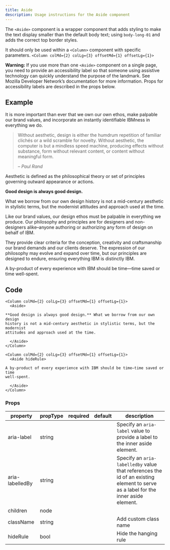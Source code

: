 ```yaml
---
title: Aside
description: Usage instructions for the Aside component
---
```


<PageDescription>

The `<Aside>` component is a wrapper component that adds styling to make the
text display smaller than the default body text; using `body-long-01` and adds
the correct top border styles.

It should only be used within a `<Column>` component with specific parameters.
`<Column colMd={2} colLg={3} offsetMd={1} offsetLg={1}>`

</PageDescription>

<InlineNotification kind="warning">

**Warning:** If you use more than one `<Aside>` component on a single page, you
need to provide an accessibility label so that someone using assistive
technology can quickly understand the purpose of the landmark. See
Mozilla Developer Network’s documentation for more information. Props for accessibility labels are described in the
props below.

</InlineNotification>

## Example

<Title>With hanging rule</Title>

<Row>
<Column colMd={5} colLg={8}>

It is more important than ever that we own our own ethos, make palpable our
brand values, and incorporate an instantly identifiable IBMness in everything we
do.

> Without aesthetic, design is either the humdrum repetition of familiar clichés
> or a wild scramble for novelty. Without aesthetic, the computer is but a
> mindless speed machine, producing effects without substance, form without
> relevant content, or content without meaningful form.
>
> <cite>– Paul Rand</cite>

Aesthetic is defined as the philosophical theory or set of principles governing
outward appearance or actions.

</Column>
<Column colMd={2} colLg={3} offsetMd={1} offsetLg={1}>
<Aside aria-label="Example aside">

**Good design is always good design.**

What we borrow from our own design history is not a mid-century aesthetic in
stylistic terms, but the modernist attitudes and approach used at the time.

</Aside>
</Column>
</Row>

<Title>Without hanging rule</Title>

<Row>
<Column colMd={5} colLg={8}>

Like our brand values, our design ethos must be palpable in everything we
produce. Our philosophy and principles are for designers and non-designers
alike–anyone authoring or authorizing any form of design on behalf of IBM.

They provide clear criteria for the conception, creativity and craftsmanship our
brand demands and our clients deserve. The expression of our philosophy may
evolve and expand over time, but our principles are designed to endure, ensuring
everything IBM is distinctly IBM.

</Column>
<Column colMd={2} colLg={3} offsetMd={1} offsetLg={1}>
<Aside aria-label="Example aside" hideRule>

A by-product of every experience with IBM should be time—time saved or time
well-spent.

</Aside>
</Column>
</Row>

## Code

<Title>With hanging rule</Title>

```mdx path=components/Aside/Aside.js src=https://github.com/carbon-design-system/gatsby-theme-carbon/tree/main/packages/gatsby-theme-carbon/src/components/Aside
<Column colMd={2} colLg={3} offsetMd={1} offsetLg={1}>
  <Aside>

**Good design is always good design.** What we borrow from our own design
history is not a mid-century aesthetic in stylistic terms, but the modernist
attitudes and approach used at the time.

  </Aside>
</Column>
```

<Title>Without hanging rule</Title>

```mdx path=components/Aside/Aside.js src=https://github.com/carbon-design-system/gatsby-theme-carbon/tree/main/packages/gatsby-theme-carbon/src/components/Aside
<Column colMd={2} colLg={3} offsetMd={1} offsetLg={1}>
  <Aside hideRule>

A by-product of every experience with IBM should be time—time saved or time
well-spent.

  </Aside>
</Column>
```

### Props

| property        | propType | required | default | description                                                                                                                       |
| --------------- | -------- | -------- | ------- | --------------------------------------------------------------------------------------------------------------------------------- |
| aria-label      | string   |          |         | Specify an `aria-label` value to provide a label to the inner aside element.                                                      |
| aria-labelledBy | string   |          |         | Specify an `aria-labelledby` value that references the id of an existing element to serve as a label for the inner aside element. |
| children        | node     |          |         |                                                                                                                                   |
| className       | string   |          |         | Add custom class name                                                                                                             |
| hideRule        | bool     |          |         | Hide the hanging rule                                                                                                             |
